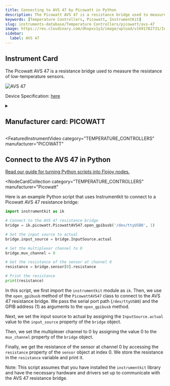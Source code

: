 ```yaml
---
title: Connecting to AVS 47 by Picowatt in Python
description: The Picowatt AVS 47 is a resistance bridge used to measure the resistance of low-temperature sensors.
keywords: [Temperature Controllers, Picowatt, InstrumentKit]
slug: instruments-database/Temperature Controllers/picowatt/avs-47
image: https://res.cloudinary.com/dhopxs1y3/image/upload/v1691782731/Instruments/Temperature%20Controllers/AVS-47/AVS-47.jpg
sidebar:
  label: AVS 47
---
```



## Instrument Card

The Picowatt AVS 47 is a resistance bridge used to measure the resistance of low-temperature sensors.

![AVS 47](https://res.cloudinary.com/dhopxs1y3/image/upload/v1691782731/Instruments/Temperature%20Controllers/AVS-47/AVS-47.jpg)

Device Specification: [here](https://www.picowatt.fi/interfacing/avs47_serial_usb/avs47_serial_usb_w_userguide.pdf)

<details style={{ marginTop: "15px"}}>
<summary><h2 style={{display:'inline'}}>Manufacturer card: PICOWATT</h2></summary>

![PICOWATT](https://res.cloudinary.com/dhopxs1y3/image/upload/v1692806114/Instruments/Vendor%20Logos/Picowatt.png)

RV-Elektroniikka Oy PICOWATT is specialized in manufacturing instruments for thermometry at ultralow temperatures. Founded in February 1978, we have gathered 45 years of experience in designing and manufacturing low-noise precision

- Headquarters: Finland
- Yearly Revenue (millions, USD): 5
- Vendor Website: [here](https://www.picowatt.fi/index1.html)

</details>


<FeaturedInstrumentVideo
  category="TEMPERATURE_CONTROLLERS"
  manufacturer="PICOWATT"
></FeaturedInstrumentVideo>

## Connect to the AVS 47 in Python

[Read our guide for turning Python scripts into Flojoy nodes.](https://docs.flojoy.ai/contribution/blocks/custom-flojoy-block/)


<Tabs>
<TabItem value="Flojoy" label="Flojoy" className="flojoy-instrument-tabs">

<NodeCardCollection
  category="TEMPERATURE_CONTROLLERS"
  manufacturer="Picowatt"
></NodeCardCollection>

</TabItem>
<TabItem value="InstrumentKit" label="InstrumentKit">

Here is an example Python script that uses Instrumentkit to connect to a Picowatt AVS 47 resistance bridge:

```python
import instrumentkit as ik

# Connect to the AVS 47 resistance bridge
bridge = ik.picowatt.PicowattAVS47.open_gpibusb('/dev/ttyUSB0', 1)

# Set the input source to actual
bridge.input_source = bridge.InputSource.actual

# Set the multiplexer channel to 0
bridge.mux_channel = 0

# Get the resistance of the sensor at channel 0
resistance = bridge.sensor[0].resistance

# Print the resistance
print(resistance)
```

In this script, we first import the `instrumentkit` module as `ik`. Then, we use the `open_gpibusb` method of the `PicowattAVS47` class to connect to the AVS 47 resistance bridge. We pass the serial port path (`/dev/ttyUSB0`) and the GPIB address (1) as arguments to the `open_gpibusb` method.

Next, we set the input source to actual by assigning the `InputSource.actual` value to the `input_source` property of the `bridge` object.

Then, we set the multiplexer channel to 0 by assigning the value 0 to the `mux_channel` property of the `bridge` object.

Finally, we get the resistance of the sensor at channel 0 by accessing the `resistance` property of the `sensor` object at index 0. We store the resistance in the `resistance` variable and print it.

Note: This script assumes that you have installed the `instrumentkit` library and have the necessary hardware and drivers set up to communicate with the AVS 47 resistance bridge.

</TabItem>
</Tabs>
